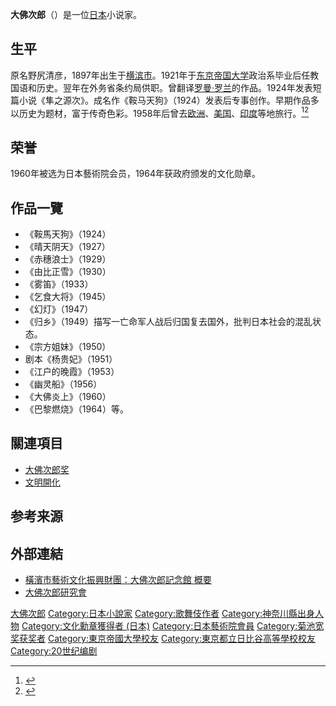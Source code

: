 {{japanese|image=Jiro Osaragi 1925.jpg|japanese=大佛次郎|kana=おさらぎ じろう|romaji=Osaragi Jirō}}
'''大佛次郎'''（{{bd|1897年|10月9日|1973年|4月30日|}}）是一位[[日本|日本]]小说家。

==生平==
原名野尻清彦，1897年出生于[[横滨市|横滨市]]。1921年于[[东京帝国大学|东京帝国大学]]政治系毕业后任教国语和历史。翌年在外务省条约局供职。曾翻译[[罗曼·罗兰|罗曼·罗兰]]的作品。1924年发表短篇小说《隼之源次》。成名作《鞍马天狗》（1924）发表后专事创作。早期作品多以历史为题材，富于传奇色彩。1958年后曾去[[欧洲|欧洲]]、[[美国|美国]]、[[印度|印度]]等地旅行。<ref>{{Citation |title=リーフレット『大佛次郎記念館』（中面）大佛次郎略年譜 |author=大佛次郎記念館 |year=2013}}</ref><ref>{{Cite web |url=http://www.city.gobo.wakayama.jp/1120ka/kyoudono_ijin/senjin_doc/14.html |title=御坊ゆかりの先人たち　大佛次郎 |access-date=2021-07-25 |archive-date=2012-01-19 |archive-url=https://web.archive.org/web/20120119025834/http://www.city.gobo.wakayama.jp/1120ka/kyoudono_ijin/senjin_doc/14.html |dead-url=no }}</ref>

==荣誉==
1960年被选为日本藝術院会员，1964年获政府颁发的文化勋章。

== 作品一覽 ==
*《鞍馬天狗》（1924）
*《晴天阴天》（1927）
*《赤穗浪士》（1929）
*《由比正雪》（1930）
*《雾笛》（1933）
*《乞食大将》（1945）
*《幻灯》（1947）
*《归乡》（1949）描写一亡命军人战后归国复去国外，批判日本社会的混乱状态。
*《宗方姐妹》（1950）
*剧本《杨贵妃》（1951）
*《江户的晚霞》（1953）
*《幽灵船》（1956）
*《大佛炎上》（1960）
*《巴黎燃烧》（1964）等。

== 關連項目 ==
*[[大佛次郎奖|大佛次郎奖]]
*[[文明開化|文明開化]]

==参考来源==
{{reflist}}

== 外部連結 ==
*[https://web.archive.org/web/20101119044157/http://www.yaf.or.jp/facilities/osaragi/index.htm 橫濱市藝術文化振興財團：大佛次郎記念館 概要]
*[https://web.archive.org/web/20110202090341/http://www.osaragi-jiro.com/ 大佛次郎研究會]

{{Authority control}}
{{DEFAULTSORT:Osaragi Jiro}}
[[Category:大佛次郎|]]
[[Category:日本小說家|Category:日本小說家]]
[[Category:歌舞伎作者|Category:歌舞伎作者]]
[[Category:神奈川縣出身人物|Category:神奈川縣出身人物]]
[[Category:文化勳章獲得者_(日本)|Category:文化勳章獲得者 (日本)]]
[[Category:日本藝術院會員|Category:日本藝術院會員]]
[[Category:菊池宽奖获奖者|Category:菊池宽奖获奖者]]
[[Category:東京帝國大學校友|Category:東京帝國大學校友]]
[[Category:東京都立日比谷高等學校校友|Category:東京都立日比谷高等學校校友]]
[[Category:20世纪编剧|Category:20世纪编剧]]